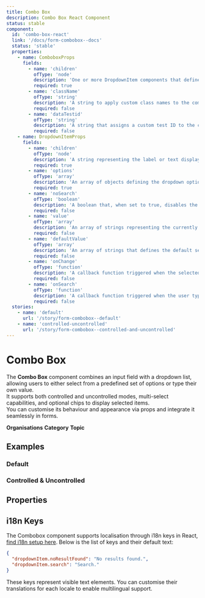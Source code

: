 ```yaml
---
title: Combo Box
description: Combo Box React Component
status: stable
component:
  id: 'combo-box-react'
  link: '/docs/form-combobox--docs'
  status: 'stable'
  properties:
    - name: ComboboxProps
      fields:
        - name: 'children'
          ofType: 'node'
          description: 'One or more DropdownItem components that define the options in the combobox.'
          required: true
        - name: 'className'
          ofType: 'string'
          description: 'A string to apply custom class names to the combobox for styling.'
          required: false
        - name: 'dataTestid'
          ofType: 'string'
          description: 'A string that assigns a custom test ID to the combobox for testing purposes.'
          required: false
    - name: DropdownItemProps
      fields:
        - name: 'children'
          ofType: 'node'
          description: 'A string representing the label or text displayed for the dropdown item.'
          required: true
        - name: 'options'
          ofType: 'array'
          description: 'An array of objects defining the dropdown options. Each option has a label and value.'
          required: true
        - name: 'noSearch'
          ofType: 'boolean'
          description: 'A boolean that, when set to true, disables the search functionality within the dropdown.'
          required: false
        - name: 'value'
          ofType: 'array'
          description: 'An array of strings representing the currently selected values. Useful for controlled components.'
          required: false
        - name: 'defaultValue'
          ofType: 'array'
          description: 'An array of strings that defines the default selected values when the component is first rendered.'
          required: false
        - name: 'onChange'
          ofType: 'function'
          description: 'A callback function triggered when the selected values change. Receives the updated array of selected values as a parameter.'
          required: false
        - name: 'onSearch'
          ofType: 'function'
          description: 'A callback function triggered when the user types in the search input. Receives the current query string as a parameter.'
          required: false
  stories:
    - name: 'default'
      url: '/story/form-combobox--default'
    - name: 'controlled-uncontrolled'
      url: '/story/form-combobox--controlled-and-uncontrolled'
---
```


# Combo Box

The **Combo Box** component combines an input field with a dropdown list, allowing users to either select from a predefined set of options or type their own value.  
It supports both controlled and uncontrolled modes, multi-select capabilities, and optional chips to display selected items.  
You can customise its behaviour and appearance via props and integrate it seamlessly in forms.

<Section current="react">

<ComponentPreview className="gi-not-prose block w-full">
  <Form>
    <Combobox>
      <DropdownItem
        options={[
          {
            label: 'An Bord Pleanála',
            value: '15431907-an-bord-pleanala',
          },
          {
            label: 'An Garda Síochána',
            value: 'an-garda-siochana',
          },
          {
            label: 'Bord Bia (Irish Food Board)',
            value: '14061907-bord-bia-irish-food-board',
          },
          {
            label: 'Capital Works Management Framework',
            value: '7c2ea-capital-works-management-framework',
          },
          {
            label: 'Carlow County Council',
            value: 'carlow-county-council',
          },
          {
            label: 'Cavan County Council',
            value: 'cavan-county-council',
          },
          {
            label: 'Central Bank of Ireland',
            value: '10032007-central-bank-of-ireland',
          },
        ]}
      >
        <b style={{ fontWeight: 400 }}>Organisations</b>
      </DropdownItem>
      <DropdownItem
        options={[
          {
            label: 'Agencies',
            value: 'agencies',
          },
          {
            label: 'Aquaculture licences',
            value: 'aquaculture_licence',
          },
          {
            label: 'Biographies',
            value: 'biographies',
          },
          {
            label: 'Campaigns',
            value: 'campaigns',
          },
          {
            label: 'Circulars',
            value: 'circulars',
          },
          {
            label: 'Collections',
            value: 'collections',
          },
          {
            label: 'Consultations',
            value: 'consultations',
          },
          {
            label: 'Coroner cases',
            value: 'coroner_cases',
          },
          {
            label: 'Departments',
            value: 'departments',
          },
          {
            label: 'Forms',
            value: 'forms',
          },
          {
            label: 'IGEES Publications',
            value: 'igees_publication',
          },
          {
            label: 'Local authorities',
            value: 'local_authorities',
          },
          {
            label: 'News',
            value: 'news',
          },
        ]}
      >
        <b style={{ fontWeight: 400 }}>Category</b>
      </DropdownItem>
      <DropdownItem
        options={[
          {
            label: 'Brexit',
            value: 'brexit',
          },
          {
            label: 'Business and industry',
            value: 'business-and-industry',
          },
          {
            label: 'COVID-19',
            value: 'covid-19',
          },
          {
            label: 'Corporate information',
            value: 'corporate-information',
          },
          {
            label: 'Crime, justice and law',
            value: 'crime-justice-and-law',
          },
          {
            label: 'Defence and armed forces',
            value: 'defence-and-armed-force',
          },
          {
            label: 'Education, training and skills',
            value: 'education-training-and-skills',
          },
          {
            label: 'News',
            value: 'news',
          },
          {
            label: 'Organisation information',
            value: 'organisation_information',
          },
          {
            label: 'Policies',
            value: 'policies',
          },
          {
            label: 'Policy information',
            value: 'policy_information',
          },
          {
            label: 'Press releases',
            value: 'press_releases',
          },
        ]}
      >
        <b style={{ fontWeight: 400 }}>Topic</b>
      </DropdownItem>
    </Combobox>
  </Form>
</ComponentPreview>

## Examples

### Default

<StorybookFrame
  className="h-72"
  componentId="combo-box-react"
  story="default"
/>

### Controlled & Uncontrolled

<StorybookFrame
  className="h-56"
  componentId="combo-box-react"
  story="controlled-uncontrolled"
/>

## Properties

<ComponentPropertiesTable componentId="combo-box-react" />

## i18n Keys

The Combobox component supports localisation through i18n keys in React, [find i18n setup here](/components/setup-guides/react/#internationalisation-i18n-guidelines). Below is the list of keys and their default text:

```json
{
  "dropdownItem.noResultFound": "No results found.",
  "dropdownItem.search": "Search."
}
```

These keys represent visible text elements. You can customise their translations for each locale to enable multilingual support.

</Section>
